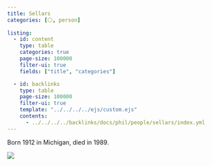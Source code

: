 ```yaml
---
title: Sellars
categories: [⚪, person]
  
listing:
  - id: content
    type: table 
    categories: true
    page-size: 100000
    filter-ui: true
    fields: ["title", "categories"]

  - id: backlinks
    type: table
    page-size: 100000
    filter-ui: true
    template: "../../../../ejs/custom.ejs"
    contents:
      - ../../../../backlinks/docs/phil/people/sellars/index.yml
---
```



Born 1912 in Michigan, died in 1989.

![](/images/headshots/sellars-w.jpeg)
